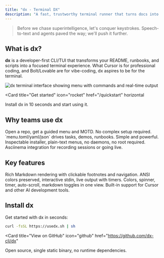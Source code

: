 ```yaml
---
title: "dx - Terminal DX"
description: "A fast, trustworthy terminal runner that turns docs into do-ables"
---
```


> Before we chase superintelligence, let's conquer keystrokes. Speech-to-text and agents paved the way; we'll push it further.

## What is dx?

**dx** is a developer-first CLI/TUI that transforms your README, runbooks, and scripts into a focused terminal experience. What Cursor is for professional coding, and Bolt/Lovable are for vibe-coding, dx aspires to be for the terminal.

<Frame>
  <img src="/images/terminal-preview.png" alt="dx terminal interface showing menu with commands and real-time output" />
</Frame>

<Card
  title="Get started"
  icon="rocket"
  href="/quickstart"
  horizontal
>
  Install dx in 10 seconds and start using it.
</Card>

## Why teams use dx

<Columns cols={2}>
  <Card
    title="Zero-setup onboarding"
    icon="play"
    href="/quickstart"
  >
    Open a repo, get a guided menu and MOTD. No complex setup required.
  </Card>
  <Card
    title="One file to rule them all"
    icon="file-code"
    href="/essentials/settings"
  >
    `menu.toml/yaml/json` drives tasks, demos, runbooks. Simple and powerful.
  </Card>
  <Card
    title="Security & transparency"
    icon="shield-check"
    href="/development"
  >
    Inspectable installer, plain-text menus, no daemons, no root required.
  </Card>
  <Card
    title="Built-in recording"
    icon="video"
  >
    Asciinema integration for recording sessions or going live.
  </Card>
</Columns>

## Key features

<Columns cols={2}>
  <Card
    title="Markdown viewer"
    icon="markdown"
    href="/essentials/markdown"
  >
    Rich Markdown rendering with clickable footnotes and navigation.
  </Card>
  <Card
    title="Command runner"
    icon="terminal"
    href="/essentials/code"
  >
    ANSI colors preserved, interactive stdin, live output with timers.
  </Card>
  <Card
    title="Hybrid output"
    icon="eye"
  >
    Colors, spinner, timer, auto-scroll, markdown toggles in one view.
  </Card>
  <Card
    title="AI integration"
    icon="robot"
    href="/ai-tools/cursor"
  >
    Built-in support for Cursor and other AI development tools.
  </Card>
</Columns>

## Install dx

Get started with dx in seconds:

```bash
curl -fsSL https://usedx.sh | sh
```

<Card
  title="View on GitHub"
  icon="github"
  href="https://github.com/dx-cli/dx"
>
  Open source, single static binary, no runtime dependencies.
</Card>
